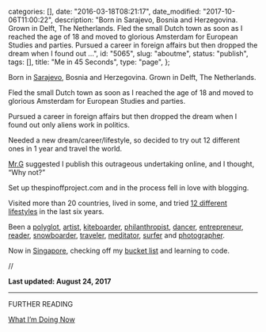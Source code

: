 
  categories: [],
  date: "2016-03-18T08:21:17",
  date_modified: "2017-10-06T11:00:22",
  description:
    "Born in Sarajevo, Bosnia and Herzegovina. Grown in Delft, The Netherlands. Fled the small Dutch town as soon as I reached the age of 18 and moved to glorious Amsterdam for European Studies and parties. Pursued a career in foreign affairs but then dropped the dream when I found out …",
  id: "5065",
  slug: "aboutme",
  status: "publish",
  tags: [],
  title: "Me in 45 Seconds",
  type: "page",
};


Born in [Sarajevo](http://www.instagram.com/explore/tags/mirhaxSarajevo/), Bosnia and Herzegovina. Grown in Delft, The Netherlands.

Fled the small Dutch town as soon as I reached the age of 18 and moved to glorious Amsterdam for European Studies and parties.

Pursued a career in foreign affairs but then dropped the dream when I found out only aliens work in politics.

Needed a new dream/career/lifestyle, so decided to try out 12 different ones in 1 year and travel the world.

[Mr.G](http://www.instagram.com/explore/tags/mirhaxG/) suggested I publish this outrageous undertaking online, and I thought, “Why not?”

Set up thespinoffproject.com and in the process fell in love with blogging.

Visited more than 20 countries, lived in some, and tried [12 different lifestyles](/tsop) in the last six years.

Been a [polyglot](/tsop/posts/polyglot-month/), [artist](/tsop/posts/artist-month/), [kiteboarder](/tsop/posts/kiteboarder-month/), [philanthropist](/tsop/posts/philanthropist-month/), [dancer](/tsop/posts/dancer-month/), [entrepreneur](/tsop/posts/entrepreneur-month/), [reader](/tsop/posts/reader-month/), [snowboarder](/tsop/posts/snowboarder-month/), [traveler](https://www.instagram.com/explore/tags/spinoff9traveler/), [meditator](/tsop/posts/meditator-month/), [surfer](/tsop/posts/surfer-month/) and [photographer](/tsop/posts/photographer-month/).

Now in [Singapore](http://www.instagram.com/explore/tags/mirhaxsingapore), checking off my [bucket list](/tsop/posts/bucket-list#the-bucket-list) and learning to code.

//

**Last updated: August 24, 2017**

---

FURTHER READING

[What I’m Doing Now](/tsop/now/)
